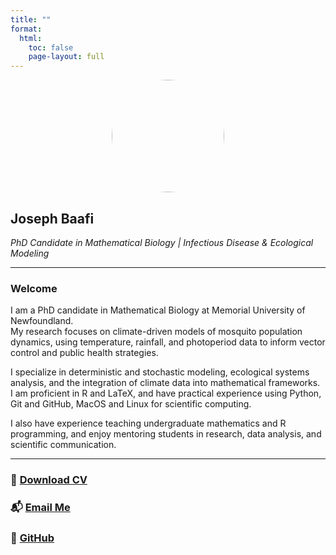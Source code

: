 ```yaml
---
title: ""
format:
  html:
    toc: false
    page-layout: full
---
```


![](profile.jpeg){width=180px style="border-radius: 50%; display: block; margin-left: auto; margin-right: auto;"}

## Joseph Baafi  
*PhD Candidate in Mathematical Biology | Infectious Disease & Ecological Modeling*

---

### Welcome

I am a PhD candidate in Mathematical Biology at Memorial University of Newfoundland.  
My research focuses on climate-driven models of mosquito population dynamics, using temperature, rainfall, and photoperiod data to inform vector control and public health strategies.

I specialize in deterministic and stochastic modeling, ecological systems analysis, and the integration of climate data into mathematical frameworks.  
I am proficient in R and LaTeX, and have practical experience using Python, Git and GitHub, MacOS and Linux for scientific computing.

I also have experience teaching undergraduate mathematics and R programming, and enjoy mentoring students in research, data analysis, and scientific communication.

---

### 📄 [Download CV](cv.pdf){.btn .btn-outline-primary}  
### 📬 [Email Me](mailto:jbaafi@mun.ca){.btn .btn-outline-secondary}  
### 🔗 [GitHub](https://github.com/jbaafi){.btn .btn-outline-secondary}
